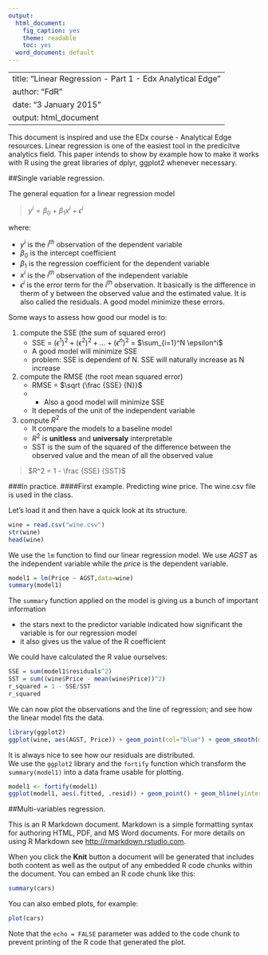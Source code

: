 ```yaml
---
output:
  html_document:
    fig_caption: yes
    theme: readable
    toc: yes
  word_document: default
---
```

---
title: "Linear Regression - Part 1 - Edx Analytical Edge"
author: "FdR"
date: "3 January 2015"
output: html_document
--- 
This document is inspired and use the EDx course - Analytical Edge resources.
Linear regression is one of the easiest tool in the predicitve analytics field.  This paper intends to show by example how to make it works with R using the great libraries of dplyr, ggplot2 whenever necessary.  

##Single variable regression.

The general equation for a linear regression model

> $y^i = \beta_{0} + \beta_{1} x^i + \epsilon^i$

where:

* $y^i$ is the $i^{th}$ observation of the dependent variable
* $\beta_{0}$ is the intercept coefficient
* $\beta_{1}$ is the regression coefficient for the dependent variable
* $x^i$ is the $i^{th}$ observation of the independent variable 
* $\epsilon^i$ is the error term for the $i^{th}$ observation.  It basically is the difference in therm of y between the observed value and the estimated value.  It is also called the residuals. A good model minimize these errors.

Some ways to assess how good our model is to:

1.  compute the SSE (the sum of squared error)
    + SSE = $(\epsilon^1)^2 + (\epsilon^2)^2 + \ldots + (\epsilon^n)^2$ = $\sum_{i=1}^N \epsilon^i$
    + A good model will minimize SSE
    + problem: SSE is dependent of N.  SSE will naturally increase as N increase
2.  compute the RMSE (the root mean squared error)
    + RMSE = $\sqrt {\frac {SSE} {N}}$
    + + Also a good model will minimize SSE
    + It depends of the unit of the independent variable
3.  compute $R^2$
    + It compare the models to a baseline model
    + $R^2$ is **unitless** and **universaly** interpretable
    + SST is the sum of the squared of the difference between the observed value and the mean of all the observed value

> $R^2 = 1 - \frac {SSE} {SST}$

###In practice.
####First example.  Predicting wine price.
The wine.csv file is used in the class.  

Let's load it and then have a quick look at its structure.
```r
wine = read.csv("wine.csv")
str(wine)
head(wine)
```

We use the `lm` function to find our linear regression model.  We use *AGST* as the independent variable while the *price* is the dependent variable.
```r
model1 = lm(Price ~ AGST,data=wine)
summary(model1)
```

The `summary` function applied on the model is giving us a bunch of important information

  * the stars next to the predictor variable indicated how significant the variable is for our regression model
  * it also gives us the value of the R coefficient

We could have calculated the R value ourselves:
```r
SSE = sum(model1$residuals^2)
SST = sum((wine$Price - mean(wine$Price))^2)
r_squared = 1 - SSE/SST
r_squared
```

We can now plot the observations and the line of regression; and see how the linear model fits the data.
```r
library(ggplot2)
ggplot(wine, aes(AGST, Price)) + geom_point(col="blue") + geom_smooth(method="lm", col="red")
```

It is always nice to see how our residuals are distributed.  
We use the `ggplot2` library and the `fortify` function which transform the `summary(model1)` into a data frame usable for plotting. 
```r
model1 <- fortify(model1)
ggplot(model1, aes(.fitted, .resid)) + geom_point() + geom_hline(yintercept = 0, col = "red", linetype = "dashed") + xlab("Fitted values") + ylab("Residuals") + ggtitle("Plot of the residuals in function of the fitted values")
```


##Multi-variables regression.

This is an R Markdown document. Markdown is a simple formatting syntax for authoring HTML, PDF, and MS Word documents. For more details on using R Markdown see <http://rmarkdown.rstudio.com>.

When you click the **Knit** button a document will be generated that includes both content as well as the output of any embedded R code chunks within the document. You can embed an R code chunk like this:

```r
summary(cars)
```

You can also embed plots, for example:

```r
plot(cars)
```

Note that the `echo = FALSE` parameter was added to the code chunk to prevent printing of the R code that generated the plot.
